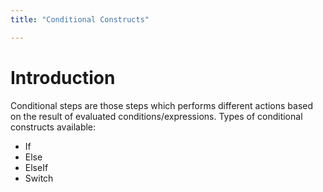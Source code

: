 ```yaml
---
title: "Conditional Constructs"

---
```


# Introduction

Conditional steps are those steps which performs different actions based on the result of evaluated conditions/expressions. Types of conditional constructs available:
* If 
* Else
* ElseIf
* Switch
<Feature name="Conditional Constructs"/>
